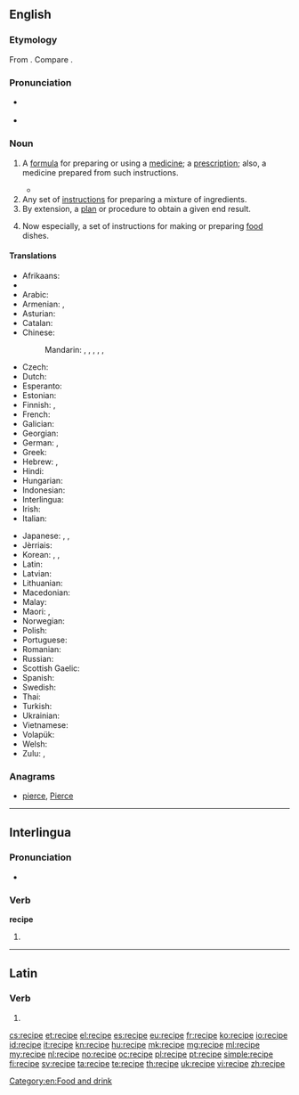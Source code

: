==English==
{{wikipedia}}

===Etymology===
From {{etyl|la|en}} {{term|recipiō||receive|lang=la}}. Compare {{term|receipt}}.

===Pronunciation===
* {{a|UK|US}} {{IPA|/ˈɹɛs.ɪ.pi/|/ˈɹɛs.ə.pi/}}
* {{audio|En-us-recipe.ogg|Audio (US)}}

===Noun===
{{en-noun}}

# {{context|medicine|archaic|lang=en}} A [[formula]] for preparing or using a [[medicine]]; a [[prescription]]; also, a medicine prepared from such instructions. {{defdate|from 16th c.}}
#*{{quote-magazine|date=2013-08-10|volume=408|issue=8848|magazine={{w|The Economist}}
|title=[http://www.economist.com/news/leaders/21583270-new-zealands-plan-regulate-designer-drugs-better-trying-ban-them-and-failing-new A new prescription]
|passage=As the world's drug habit shows, governments are failing in their quest to monitor every London window-box and Andean hillside for banned plants. But even that Sisyphean task looks easy next to the fight against synthetic drugs. No sooner has a drug been blacklisted than chemists adjust their '''recipe''' and start churning out a subtly different one.}}
# Any set of [[instruction]]s for preparing a mixture of ingredients. {{defdate|from 17th c.}}
# By extension, a [[plan]] or procedure to obtain a given end result. {{defdate|from 17th c.}}
#: {{usex|lang=en|His new approach is definitely a '''recipe''' for success.}}
# Now especially, a set of instructions for making or preparing [[food]] dishes. {{defdate|from 18th c.}}

====Translations====
{{trans-top|instructions for making or preparing food dishes}}
* Afrikaans: {{t|af|resep}}
* {{trreq|sq}}
* Arabic: {{t|ar|وصفة|f|tr=wáṣfa|sc=Arab}}
* Armenian: {{t|hy|բաղադրատոմս|sc=Armn}}, {{t|hy|ռեցեպտ|sc=Armn}}
* Asturian: {{t|ast|receta|f}}
* Catalan: {{t|ca|recepta|f}}
* Chinese:
*: Mandarin: {{t|cmn|烹飪法|sc=Hani}}, {{t+|cmn|烹饪法|tr=pēngrènfǎ|sc=Hani}}, {{t|cmn|烹調法|sc=Hani}}, {{t|cmn|烹调法|tr=pēngtiáofǎ|sc=Hani}}, {{t|cmn|食譜|sc=Hani}}, {{t+|cmn|食谱|tr=shípǔ|sc=Hani}}
* Czech: {{t+|cs|recept|m}}
* Dutch: {{t+|nl|recept|n}}
* Esperanto: {{t|eo|recepto}}
* Estonian: {{t|et|retsept}}
* Finnish: {{t+|fi|resepti}}, {{t|fi|ruokaresepti}}
* French: {{t+|fr|recette|f}}
* Galician: {{t+|gl|receita|f}}
* Georgian: {{t|ka|რეცეპტი|tr=rec'epti|sc=Geor}}
* German: {{t+|de|Rezept|n}}, {{t+|de|Kochrezept|n}}
* Greek: {{t+|el|συνταγή|f|tr=syntagí}}
* Hebrew: {{t|he|מתכון|m|tr=matkón}}, {{t|he|רצפט|m|tr=retsépt}}
* Hindi: {{t|hi|नुस्खा|m|tr=nuskhā|sc=Deva}}
* Hungarian: {{t+|hu|recept}}
* Indonesian: {{t+|id|resep}}
* Interlingua: {{t|ia|recepta}}
* Irish: {{t+|ga|oideas|m}}
* Italian: {{t+|it|ricetta|f}}
{{trans-mid}}
* Japanese: {{t|ja|調理手順|tr=chōritejun}}, {{t+|ja|レシピ|tr=reshipi}}, {{t|ja|料理法|tr=りょうりほう, ryōrihō|sc=Jpan}}
* Jèrriais: {{t|roa-jer|èrchette|f}}
* Korean: {{t+|ko|처방|tr=cheobang|sc=Kore}}, {{t+|ko|조리법|tr=joribeop|sc=Kore}}, {{t|ko|레시피|tr=resipi|sc=Kore}}
* Latin: {{t|la|praeceptum|n}}
* Latvian: {{t|lv|recepte|f}}
* Lithuanian: {{t|lt|receptas|m}}
* Macedonian: {{t|mk|рецепт|m|tr=recépt}}
* Malay: {{t+|ms|resipi}}
* Maori: {{t|mi|tohutohu tao kai}}, {{t|mi|tohutao}}
* Norwegian: {{t+|no|oppskrift|m|f}}
* Polish: {{t+|pl|przepis|m}}
* Portuguese: {{t+|pt|receita|f}}
* Romanian: {{t|ro|reteta|f}}
* Russian: {{t+|ru|рецепт|m|tr=recépt}}
* Scottish Gaelic: {{t|gd|reasabaidh|m}}
* Spanish: {{t+|es|receta|f}}
* Swedish: {{t+|sv|recept|n}}
* Thai: {{t+|th|สูตร|tr=sòot|sc=Thai}}
* Turkish: {{t|tr|yemek tarifi}}
* Ukrainian: {{t|uk|рецепт|m|tr=recépt}}
* Vietnamese: {{t+|vi|công thức}}
* Volapük: {{t|vo|rezäp}}
* Welsh: {{t|cy|resipi|f}}
* Zulu: {{t|zu|isu|c5|c6}}, {{t|zu|iresiphi|c5|c6}}
{{trans-bottom}}

===Anagrams===
* [[pierce#English|pierce]], [[Pierce#English|Pierce]]

[[Category:en:Food and drink]]

----

==Interlingua==

===Pronunciation===
* {{IPA|/reˈtsi.pe/|lang=ia}}

===Verb===
'''recipe'''

# {{ia-form of|recip|e}}

----

==Latin==

===Verb===
{{la-verb-form|recipe}}

# {{conjugation of|recipiō||2|s|pres|act|imp|lang=la}}

[[cs:recipe]]
[[et:recipe]]
[[el:recipe]]
[[es:recipe]]
[[eu:recipe]]
[[fr:recipe]]
[[ko:recipe]]
[[io:recipe]]
[[id:recipe]]
[[it:recipe]]
[[kn:recipe]]
[[hu:recipe]]
[[mk:recipe]]
[[mg:recipe]]
[[ml:recipe]]
[[my:recipe]]
[[nl:recipe]]
[[no:recipe]]
[[oc:recipe]]
[[pl:recipe]]
[[pt:recipe]]
[[simple:recipe]]
[[fi:recipe]]
[[sv:recipe]]
[[ta:recipe]]
[[te:recipe]]
[[th:recipe]]
[[uk:recipe]]
[[vi:recipe]]
[[zh:recipe]]